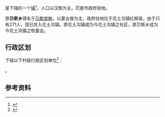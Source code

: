 {{中国乡级行政区|63/28/03/100/000}}

'''{{PAGENAMEBASE}}'''是{{PRC admin/fullname|63/28/03/100/000|3}}下辖的一个[[行政建制镇|镇]]<ref>{{PRC admin/ref sgc|{{PRC admin/parent|63/28/03/100/000}}}}</ref>，人口以汉族为主，茫崖市政府驻地。

原'''尕斯乡'''得名于[[尕斯库勒湖|尕斯库勒]]，以蒙古族为主，政府驻地位于花土沟镇红柳泉，由于只有271人，现已并入花土沟镇。原花土沟镇成为今花土沟镇之社区，原尕斯乡成为今花土沟镇之牧委会。

== 行政区划 ==
{{PAGENAMEBASE}}下辖以下村级行政区划单位<ref>{{PRC admin/ref sgc|63/28/03/100/000}}</ref>：

{{PRC admin/children|63/28/03/100/000}}。

== 参考资料 ==
{{reflist}}

{{青海行政区划小作品}}
{{PRC admin/navcat|63/28/03/100/000}}